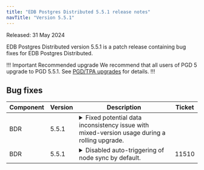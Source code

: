 ```yaml
---
title: "EDB Postgres Distributed 5.5.1 release notes"
navTitle: "Version 5.5.1"
---
```


Released: 31 May 2024

EDB Postgres Distributed version 5.5.1 is a patch release containing bug fixes for EDB Postgres Distributed.

!!! Important Recommended upgrade
We recommend that all users of PGD 5 upgrade to PGD 5.5.1. See [PGD/TPA upgrades](../upgrades/tpa_overview) for details.
!!!


## Bug fixes

| Component | Version | Description                                                                                                                                                                                                                                                                                                                                                                   | Ticket |
|-----------|---------|-------------------------------------------------------------------------------------------------------------------------------------------------------------------------------------------------------------------------------------------------------------------------------------------------------------------------------------------------------------------------------|--------|
| BDR       | 5.5.1   | <details><summary>Fixed potential data inconsistency issue with mixed-version usage during a rolling upgrade.</summary><hr/>Backward-incompatible change in PGD 5.5.0 may lead to inconsistencies when replicating from a newer PGD 5.5.0 node to an older version of the PGD node, specifically during the mixed-mode rolling upgrade.<br/>This release addresses a backward-compatibility issue in mixed-version operation, enabling seamless rolling upgrades.</details> |        |
| BDR       | 5.5.1   | <details><summary>Disabled auto-triggering of node sync by default.</summary><hr/>Automatically triggered synchronization of data from a down node caused issues by failing to resume once it came back up. As a precautionary measure, the feature is now disabled by default (PGD setting [`bdr.enable_auto_sync_reconcile`](/pgd/5.6/reference/pgd-settings#bdrenable_auto_sync_reconcile)).</details>                                                                               | 11510  |
